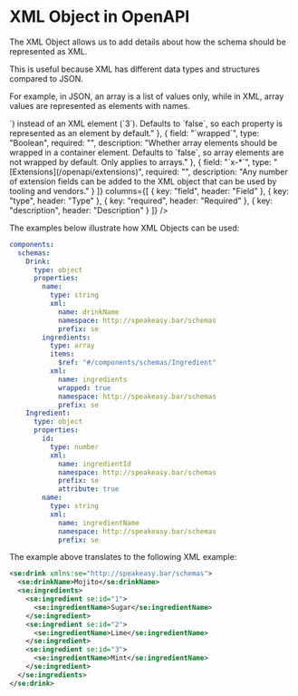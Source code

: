 
# XML Object in OpenAPI

The XML Object allows us to add details about how the schema should be represented as XML.

This is useful because XML has different data types and structures compared to JSON.

For example, in JSON, an array is a list of values only, while in XML, array values are represented as elements with names.

<Table
  data={[
    { field: "`name`", type: "String", required: "", description: "The name of the element when the property is represented in XML. When used in `items`, the name applies to each element in the XML array." },
    { field: "`namespace`", type: "String", required: "", description: "The absolute URL of the XML namespace." },
    { field: "`prefix`", type: "String", required: "", description: "A prefix for the element's name." },
    { field: "`attribute`", type: "Boolean", required: "", description: "Whether the property should be represented as an XML attribute (`<drink id=\"3\" />`) instead of an XML element (`<drink><id>3</id></drink>`). Defaults to `false`, so each property is represented as an element by default." },
    { field: "`wrapped`", type: "Boolean", required: "", description: "Whether array elements should be wrapped in a container element. Defaults to `false`, so array elements are not wrapped by default. Only applies to arrays." },
    { field: "`x-*`", type: "[Extensions](/openapi/extensions)", required: "", description: "Any number of extension fields can be added to the XML object that can be used by tooling and vendors." }
  ]}
  columns={[
    { key: "field", header: "Field" },
    { key: "type", header: "Type" },
    { key: "required", header: "Required" },
    { key: "description", header: "Description" }
  ]}
/>

The examples below illustrate how XML Objects can be used:

```yaml
components:
  schemas:
    Drink:
      type: object
      properties:
        name:
          type: string
          xml:
            name: drinkName
            namespace: http://speakeasy.bar/schemas
            prefix: se
        ingredients:
          type: array
          items:
            $ref: "#/components/schemas/Ingredient"
          xml:
            name: ingredients
            wrapped: true
            namespace: http://speakeasy.bar/schemas
            prefix: se
    Ingredient:
      type: object
      properties:
        id:
          type: number
          xml:
            name: ingredientId
            namespace: http://speakeasy.bar/schemas
            prefix: se
            attribute: true
        name:
          type: string
          xml:
            name: ingredientName
            namespace: http://speakeasy.bar/schemas
            prefix: se
```

The example above translates to the following XML example:

```xml
<se:drink xmlns:se="http://speakeasy.bar/schemas">
  <se:drinkName>Mojito</se:drinkName>
  <se:ingredients>
    <se:ingredient se:id="1">
      <se:ingredientName>Sugar</se:ingredientName>
    </se:ingredient>
    <se:ingredient se:id="2">
      <se:ingredientName>Lime</se:ingredientName>
    </se:ingredient>
    <se:ingredient se:id="3">
      <se:ingredientName>Mint</se:ingredientName>
    </se:ingredient>
  </se:ingredients>
</se:drink>
```